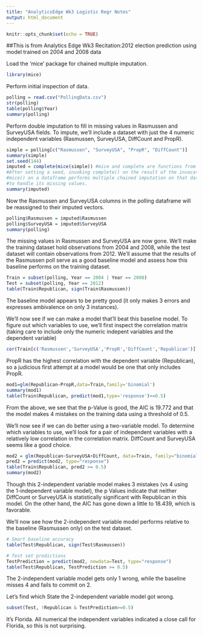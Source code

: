 ```yaml
---
title: "AnalyticsEdge Wk3 Logistic Regr Notes"
output: html_document
---
```


```r
knitr::opts_chunk$set(echo = TRUE)
```
##This is from Analytics Edge Wk3 Recitation:2012 election prediction using model trained on 2004 and 2008 data

Load the 'mice' package for chained multiple imputation.
```r
library(mice)
```

Perform initial inspection of data.
```r
polling = read.csv("PollingData.csv")
str(polling)
table(polling$Year)
summary(polling)
```

Perform double imputation to fill in missing values in Rasmussen
and SurveyUSA fields. To impute, we'll include a dataset
with just the 4 numeric independent variables (Rasmussen, SurveyUSA, DiffCount and PropR). 
```r
simple = polling[c("Rasmussen", "SurveyUSA", "PropR", "DiffCount")]
summary(simple)
set.seed(144)
imputed = complete(mice(simple)) #mice and complete are functions from 'mice' pkg.
#After setting a seed, invoking complete() on the result of the invocation of 
#mice() on a dataframe performs multiple chained imputation on that dataframe
#to handle its missing values.
summary(imputed)
```

Now the Rasmussen and SurveyUSA columns in the polling dataframe
will be reassigned to their imputed vectors.
```r
polling$Rasmussen = imputed$Rasmussen
polling$SurveyUSA = imputed$SurveyUSA
summary(polling)
```

The missing values in Rasmussen and SurveyUSA are now gone.
We'll make the training dataset hold observations from
2004 and 2008, while the test dataset will contain observations
from 2012. We'll assume that the results of the Rasmussen
poll serve as a good baseline model and assess how this
baseline performs on the training dataset.
```r
Train = subset(polling, Year == 2004 | Year == 2008)
Test = subset(polling, Year == 2012)
table(Train$Republican, sign(Train$Rasmussen))
```

The baseline model appears to be pretty good (it only makes 3 
errors and expresses ambivalence on only 3 instances).

We'll now see if we can make a model that'll beat this baseline model. To figure out which variables to use, we'll first inspect the correlation matrix (taking care to include
only the numeric indepent variables and the dependent variable)

```r
cor(Train[c('Rasmussen','SurveyUSA','PropR','DiffCount','Republican')])
```

PropR has the highest correlation with the dependent variable  (Republican), so a judicious first attempt at a model would be one that only includes PropR.
```r
mod1=glm(Republican~PropR,data=Train,family='binomial')
summary(mod1)
table(Train$Republican, predict(mod1,type='response')>=0.5)
```

From the above, we see that the p-Value is good, the AIC is 19.772 and that the model makes 4 mistakes on the training data using a threshold of 0.5.

We'll now see if we can do better using a two-variable model. To determine which variables to use, we'll look for a pair of independent variables with a relatively low correlation in the correlation matrix. DiffCount and SurveyUSA seems like a good choice.
```r
mod2 = glm(Republican~SurveyUSA+DiffCount, data=Train, family="binomial")
pred2 = predict(mod2, type="response")
table(Train$Republican, pred2 >= 0.5)
summary(mod2)
```

Though this 2-independent variable model makes 3 mistakes (vs 4 using the 1-independent variable model), the p Values indicate that neither DiffCount or SurveyUSA is statistically significant with Republican in this model. On the other hand, the AIC has gone down a little to 18.439, which is favorable.

We'll now see how the 2-independent variable model performs relative to the baseline (Rasmussen only) on the test dataset.

```r
# Smart baseline accuracy
table(Test$Republican, sign(Test$Rasmussen))

# Test set predictions
TestPrediction = predict(mod2, newdata=Test, type="response")
table(Test$Republican, TestPrediction >= 0.5)
```

The 2-independent variable model gets only 1 wrong, while the baseline misses 4 and fails to commit on 2.

Let's find which State the 2-independent variable model got wrong.
```r
subset(Test, !Republican & TestPrediction>=0.5)
```
It's Florida. All numerical the independent variables indicated a close call for Florida, so this is not surprising.
